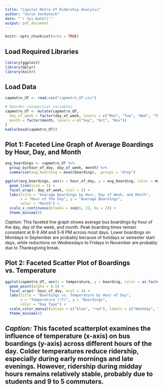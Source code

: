 ```yaml
---
title: "Capital Metro UT Ridership Analysis"
author: "Varun Venkatesh"
date: "`r Sys.Date()`"
output: pdf_document
---
```


```r
knitr::opts_chunk$set(echo = TRUE)
```

## Load Required Libraries
```r
library(ggplot2)
library(dplyr)
library(knitr)
```


## Load Data
```r
capmetro_UT <- read.csv("capmetro_UT.csv")

# Reorder categorical variables
capmetro_UT <- mutate(capmetro_UT,
  day_of_week = factor(day_of_week, levels = c("Mon", "Tue", "Wed", "Thu", "Fri", "Sat", "Sun")),
  month = factor(month, levels = c("Sep", "Oct", "Nov"))
)
kable(head(capmetro_UT))
```

## Plot 1: Faceted Line Graph of Average Boardings by Hour, Day, and Month
```r
avg_boardings <- capmetro_UT %>%
  group_by(hour_of_day, day_of_week, month) %>%
  summarise(avg_boarding = mean(boarding), .groups = "drop")

ggplot(avg_boardings, aes(x = hour_of_day, y = avg_boarding, color = month)) +
  geom_line(size = 1) +
  facet_wrap(~ day_of_week, ncol = 2) +
  labs(title = "Average Boardings by Hour, Day of Week, and Month",
       x = "Hour of the Day", y = "Average Boardings",
       color = "Month") +
  scale_x_continuous(breaks = seq(6, 22, by = 2)) +
  theme_minimal()
```

*Caption:* This faceted line graph shows average bus boardings by hour of the day, day of the week, and month. Peak boarding times remain consistent at 8-9 AM and 5-6 PM across most days. Lower boardings on Mondays in September are probably because of holidays or semester start days, while reductions on Wednesdays to Fridays in November are probably due to Thanksgiving break.

## Plot 2: Faceted Scatter Plot of Boardings vs. Temperature
```r
ggplot(capmetro_UT, aes(x = temperature, y = boarding, color = as.factor(weekend))) +
  geom_point(alpha = 0.5) +
  facet_wrap(~ hour_of_day, ncol = 4) +
  labs(title = "Boardings vs. Temperature by Hour of Day",
       x = "Temperature (°F)", y = "Boardings",
       color = "Day Type") +
  scale_color_manual(values = c("blue", "red"), labels = c("Weekday", "Weekend")) +
  theme_minimal()
```

*Caption:* This faceted scatterplot examines the influence of temperature (x-axis) on bus boardings (y-axis) across different hours of the day. Colder temperatures reduce ridership, especially during early mornings and late evenings. However, ridership during midday hours remains relatively stable, probably due to students and 9 to 5 commuters.
---


